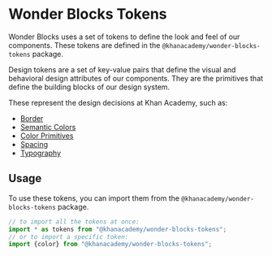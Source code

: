 


<Meta title="Packages / Tokens / Overview" />

# Wonder Blocks Tokens

Wonder Blocks uses a set of tokens to define the look and feel of our
components. These tokens are defined in the `@khanacademy/wonder-blocks-tokens`
package.

Design tokens are a set of key-value pairs that define the visual and behavioral
design attributes of our components. They are the primitives that define the
building blocks of our design system.

These represent the design decisions at Khan Academy, such as:

-   <a href="/?path=/docs/packages-tokens-border--docs">Border</a>
-   <a href="/?path=/docs/packages-tokens-semantic-color--docs">Semantic Colors</a>
-   <a href="/?path=/docs/packages-tokens-color--docs">Color Primitives</a>
-   <a href="/?path=/docs/packages-tokens-spacing--docs">Spacing</a>
-   <a href="/?path=/docs/packages-tokens-typography--docs">Typography</a>

## Usage

To use these tokens, you can import them from the
`@khanacademy/wonder-blocks-tokens` package.

```ts
// to import all the tokens at once:
import * as tokens from "@khanacademy/wonder-blocks-tokens";
// or to import a specific token:
import {color} from "@khanacademy/wonder-blocks-tokens";
```
